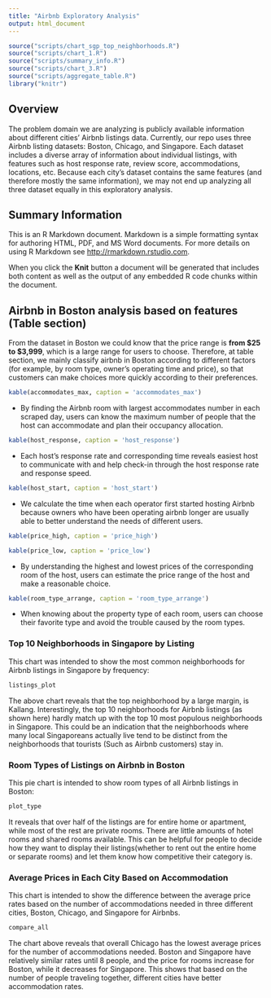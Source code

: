 ```yaml
---
title: "Airbnb Exploratory Analysis"
output: html_document
---
```


```r
source("scripts/chart_sgp_top_neighborhoods.R")
source("scripts/chart_1.R")
source("scripts/summary_info.R")
source("scripts/chart_3.R")
source("scripts/aggregate_table.R")
library("knitr")
```


## Overview
The problem domain we are analyzing is publicly available information about different cities' Airbnb listings data. Currently, our repo uses three Airbnb listing datasets: Boston, Chicago, and Singapore. Each dataset includes a diverse array of information about individual listings, with features such as host response rate, review score, accommodations, locations, etc. Because each city's dataset contains the same features (and therefore mostly the same information), we may not end up analyzing all three dataset equally in this exploratory analysis.


## Summary Information
This is an R Markdown document. Markdown is a simple formatting syntax for authoring HTML, PDF, and MS Word documents. For more details on using R Markdown see <http://rmarkdown.rstudio.com>.

When you click the **Knit** button a document will be generated that includes both content as well as the output of any embedded R code chunks within the document.


## Airbnb in Boston analysis based on features (Table section)


From the dataset in Boston we could know that the price range is **from $25 to $3,999**, which is a large range for users to choose. Therefore, at table section, we mainly classify airbnb in Boston according to different factors (for example, by room type, owner's operating time and price), so that customers can make choices more quickly according to their preferences.

```r
kable(accommodates_max, caption = 'accommodates_max')
```
* By finding the Airbnb room with largest accommodates number in each scraped day, users can know the maximum number of people that the host can accommodate and plan their occupancy allocation.

```r
kable(host_response, caption = 'host_response')
```
* Each host's response rate and corresponding time reveals easiest host to communicate with and help check-in through the host response rate and response speed.

```r
kable(host_start, caption = 'host_start')
```
* We calculate the time when each operator first started hosting Airbnb because owners who have been operating airbnb longer are usually able to better understand the needs of different users.

```r
kable(price_high, caption = 'price_high')
```
```r
kable(price_low, caption = 'price_low')
```

* By understanding the highest and lowest prices of the corresponding room of the host, users can estimate the price range of the host and make a reasonable choice.

```r
kable(room_type_arrange, caption = 'room_type_arrange')
```
* When knowing about the property type of each room, users can choose their favorite type and avoid the trouble caused by the room types.



### Top 10 Neighborhoods in Singapore by Listing
This chart was intended to show the most common neighborhoods for Airbnb listings in Singapore by frequency:

```r
listings_plot
```

The above chart reveals that the top neighborhood by a large margin, is Kallang. Interestingly, the top 10 neighborhoods for Airbnb listings (as shown here) hardly match up with the top 10 most populous neighborhoods in Singapore. This could be an indication that the neighborhoods where many local Singaporeans actually live tend to be distinct from the neighborhoods that tourists (Such as Airbnb customers) stay in.


### Room Types of Listings on Airbnb in Boston
This pie chart is intended to show room types of all Airbnb listings in Boston: 

```r
plot_type
```

It reveals that over half of the listings are for entire home or apartment, while most of the rest are private rooms. There are little amounts of hotel rooms and shared rooms available. This can be helpful for people to decide how they want to display their listings(whether to rent out the entire home or separate rooms) and let them know how competitive their category is. 

### Average Prices in Each City Based on Accommodation
This chart is intended to show the difference between the average price rates based on the number of accommodations needed in three different cities, Boston, Chicago, and Singapore for Airbnbs. 

```r
compare_all
```

The chart above reveals that overall Chicago has the lowest average prices for the number of accommodations needed. Boston and Singapore have relatively similar rates until 8 people, and the price for rooms increase for Boston, while it decreases for Singapore. This shows that based on the number of people traveling together, different cities have better accommodation rates. 


